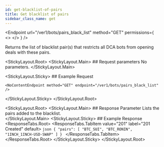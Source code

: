 ```yaml
---
id: get-blacklist-of-pairs
title: Get blacklist of pairs
sidebar_class_name: get
---
```



<Endpoint
  url="/ver1/bots/pairs_black_list"
  method="GET"
  permissions={
    <>
      <Permission title="Permission" description="BOTS_WRITE" />
      <Permission title="Security" description="SIGNED" />
    </>
  }
/>

Returns the list of blacklist pair(s) that restricts all DCA bots from opening deals with these pairs.

<Separator />

<StickyLayout.Root>
   <StickyLayout.Main>
    ## Request parameters
    No parameters.
    </StickyLayout.Main>

   <StickyLayout.Sticky>
    ## Example Request

    <NoContentEndpoint method="GET" endpoint="/ver1/bots/pairs_black_list" />

   </StickyLayout.Sticky>
</StickyLayout.Root>

<StickyLayout.Root>
  <StickyLayout.Main>
      ## Response Parameter
      <ApiParam name='pairs' type='array' id="pairs">
        Lists the pairs added to the blacklist.
      </ApiParam>   
  </StickyLayout.Main>
  <StickyLayout.Sticky>
    ## Example Response
    <ResponseTabs.Root>
        <ResponseTabs.TabItem value="201" label="201 Created" default>
          ```json
          {
            "pairs": [
              "BTC_SUI",
              "BTC_RONIN",
              "1INCH_1INCH-USD-SWAP"
            ]
          }
          ```
        </ResponseTabs.TabItem>
    </ResponseTabs.Root>
   </StickyLayout.Sticky>
</StickyLayout.Root>

